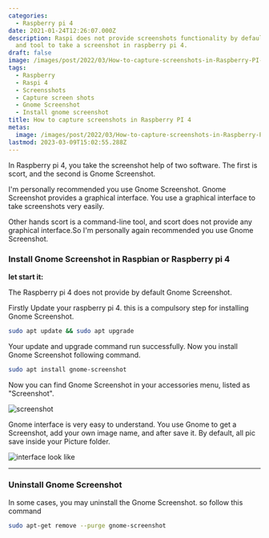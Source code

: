 ```yaml
---
categories:
  - Raspberry pi 4
date: 2021-01-24T12:26:07.000Z
description: Raspi does not provide screenshots functionality by default. you use software
  and tool to take a screenshot in raspberry pi 4.
draft: false
image: /images/post/2022/03/How-to-capture-screenshots-in-Raspberry-PI-4.png
tags:
  - Raspberry
  - Raspi 4
  - Screensshots
  - Capture screen shots
  - Gnome Screenshot
  - Install gnome screenshot
title: How to capture screenshots in Raspberry PI 4
metas:
  image: /images/post/2022/03/How-to-capture-screenshots-in-Raspberry-PI-4.png
lastmod: 2023-03-09T15:02:55.288Z
---
```


In Raspberry pi 4, you take the screenshot help of two software. The first is scort, and the second is Gnome Screenshot.

I'm personally recommended you use Gnome Screenshot. Gnome Screenshot provides a
graphical interface. You use a graphical interface to take screenshots very
easily.

Other hands scort is a command-line tool, and scort does not provide any
graphical interface.So I'm personally again recommended you use Gnome
Screenshot.

### Install Gnome Screenshot in Raspbian or Raspberry pi 4

**let start it:**

The Raspberry pi 4 does not provide by default Gnome Screenshot.

Firstly Update your raspberry pi 4. this is a compulsory step for installing
Gnome Screenshot.

```bash
sudo apt update && sudo apt upgrade
```

Your update and upgrade command run successfully. Now you install Gnome
Screenshot following command.

```bash
sudo apt install gnome-screenshot
```

Now you can find Gnome Screenshot in your accessories menu, listed as "Screenshot".

![screenshot](/images/post/2021/01/geenome.png "screenshot")

Gnome interface is very easy to understand. You use Gnome to get a Screenshot,
add your own image name, and after save it. By default, all pic save inside your
Picture folder.

![interface look like](/images/post/2021/01/gnome-screenshots.png "interface look like")

---

### Uninstall Gnome Screenshot

In some cases, you may uninstall the Gnome Screenshot. so follow this command

```bash
sudo apt-get remove --purge gnome-screenshot
```
